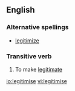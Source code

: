 ==English==

===Alternative spellings===
* [[legitimize]]

===Transitive verb===
{{rfc-trverb|Transitive verb}}
{{en-verb|legitimis|ing}}

# {{British}} To make [[legitimate]]

[[io:legitimise]]
[[vi:legitimise]]